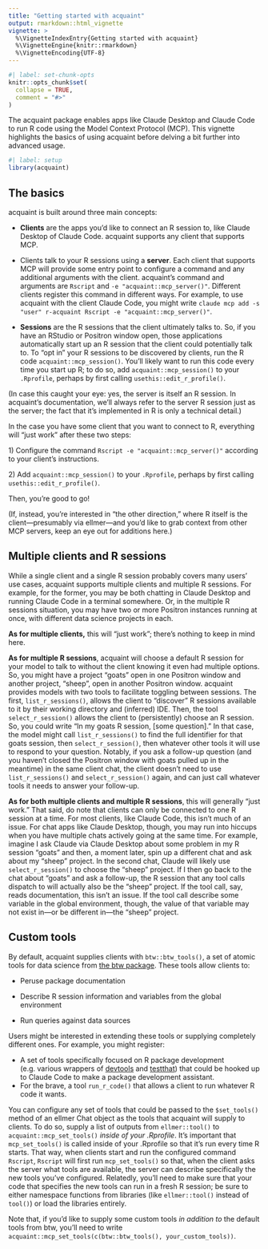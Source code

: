 ```yaml
---
title: "Getting started with acquaint"
output: rmarkdown::html_vignette
vignette: >
  %\VignetteIndexEntry{Getting started with acquaint}
  %\VignetteEngine{knitr::rmarkdown}
  %\VignetteEncoding{UTF-8}
---
```


```r
#| label: set-chunk-opts
knitr::opts_chunk$set(
  collapse = TRUE,
  comment = "#>"
)
```

The acquaint package enables apps like Claude Desktop and Claude Code to run R code using the Model Context Protocol (MCP). This vignette highlights the basics of using acquaint before delving a bit further into advanced usage.

```r
#| label: setup
library(acquaint)
```

## The basics

acquaint is built around three main concepts:

-   **Clients** are the apps you'd like to connect an R session to, like Claude Desktop of Claude Code. acquaint supports any client that supports MCP.

-   Clients talk to your R sessions using a **server**. Each client that supports MCP will provide some entry point to configure a command and any additional arguments with the client. acquaint's command and arguments are `Rscript` and `-e "acquaint::mcp_server()"`. Different clients register this command in different ways. For example, to use acquaint with the client Claude Code, you might write `claude mcp add -s "user" r-acquaint Rscript -e "acquaint::mcp_server()"`.

-   **Sessions** are the R sessions that the client ultimately talks to. So, if you have an RStudio or Positron window open, those applications automatically start up an R session that the client could potentially talk to. To "opt in" your R sessions to be discovered by clients, run the R code `acquaint::mcp_session()`. You'll likely want to run this code every time you start up R; to do so, add `acquaint::mcp_session()` to your `.Rprofile`, perhaps by first calling `usethis::edit_r_profile()`.

(In case this caught your eye: yes, the server is itself an R session. In acquaint's documentation, we'll always refer to the server R session just as the server; the fact that it's implemented in R is only a technical detail.)

In the case you have some client that you want to connect to R, everything will "just work" after these two steps:

1\) Configure the command `Rscript -e "acquaint::mcp_server()"` according to your client's instructions.

2\) Add `acquaint::mcp_session()` to your `.Rprofile`, perhaps by first calling `usethis::edit_r_profile()`.

Then, you're good to go!

(If, instead, you're interested in "the other direction," where R itself is the client—presumably via ellmer—and you'd like to grab context from other MCP servers, keep an eye out for additions here.) <!--# \[TODO: still up in thei air whether this will live in ellmer or acquaint.\] -->

## Multiple clients and R sessions

While a single client and a single R session probably covers many users' use cases, acquaint supports multiple clients and multiple R sessions. For example, for the former, you may be both chatting in Claude Desktop and running Claude Code in a terminal somewhere. Or, in the multiple R sessions situation, you may have two or more Positron instances running at once, with different data science projects in each.

**As for multiple clients,** this will "just work"; there's nothing to keep in mind here.

**As for multiple R sessions**, acquaint will choose a default R session for your model to talk to without the client knowing it even had multiple options. So, you might have a project "goats" open in one Positron window and another project, "sheep", open in another Positron window. acquaint provides models with two tools to facilitate toggling between sessions. The first, `list_r_sessions()`, allows the client to "discover" R sessions available to it by their working directory and (inferred) IDE. Then, the tool `select_r_session()` allows the client to (persistently) choose an R session. So, you could write "In my goats R session, \[some question\]." In that case, the model might call `list_r_sessions()` to find the full identifier for that goats session, then `select_r_session()`, then whatever other tools it will use to respond to your question. Notably, if you ask a follow-up question (and you haven't closed the Positron window with goats pulled up in the meantime) in the same client chat, the client doesn't need to use `list_r_sessions()` and `select_r_session()` again, and can just call whatever tools it needs to answer your follow-up. <!--# [TODO: include links to example chats here] -->

**As for both multiple clients and multiple R sessions**, this will generally "just work." That said, do note that clients can only be connected to one R session at a time. For most clients, like Claude Code, this isn't much of an issue. For chat apps like Claude Desktop, though, you may run into hiccups when you have multiple chats actively going at the same time. For example, imagine I ask Claude via Claude Desktop about some problem in my R session "goats" and then, a moment later, spin up a different chat and ask about my "sheep" project. In the second chat, Claude will likely use `select_r_session()` to choose the "sheep" project. If I then go back to the chat about "goats" and ask a follow-up, the R session that any tool calls dispatch to will actually also be the "sheep" project. If the tool call, say, reads documentation, this isn't an issue. If the tool call describe some variable in the global environment, though, the value of that variable may not exist in—or be different in—the "sheep" project. <!--# [TODO: include a link to the "secret password" chat.] -->

## Custom tools

By default, acquaint supplies clients with `btw::btw_tools()`, a set of atomic tools for data science from [the btw package](https://posit-dev.github.io/btw). These tools allow clients to:

-   Peruse package documentation

-   Describe R session information and variables from the global environment

-   Run queries against data sources

Users might be interested in extending these tools or supplying completely different ones. For example, you might register:

-   A set of tools specifically focused on R package development (e.g. various wrappers of [devtools](https://devtools.r-lib.org/) and [testthat](https://testthat.r-lib.org/)) that could be hooked up to Claude Code to make a package development assistant.
-   For the brave, a tool `run_r_code()` that allows a client to run whatever R code it wants.

You can configure any set of tools that could be passed to the `$set_tools()` method of an ellmer Chat object as the tools that acquaint will supply to clients. To do so, supply a list of outputs from `ellmer::tool()` to `acquaint::mcp_set_tools()` *inside of your .Rprofile*. It's important that `mcp_set_tools()` is called inside of your .Rprofile so that it's run every time R starts. That way, when clients start and run the configured command `Rscript`, `Rscript` will first run `mcp_set_tools()` so that, when the client asks the server what tools are available, the server can describe specifically the new tools you've configured. Relatedly, you'll need to make sure that your code that specifies the new tools can run in a fresh R session; be sure to either namespace functions from libraries (like `ellmer::tool()` instead of `tool()`) or load the libraries entirely.

<!--# \[TODO: provide an example of registering the `rnorm()` tool.\] -->

Note that, if you'd like to supply some custom tools *in addition to* the default tools from btw, you'll need to write `acquaint::mcp_set_tools(c(btw::btw_tools(), your_custom_tools))`.
